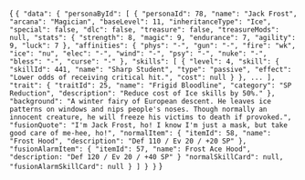 
<CodeBlock language="jsx" title="RESPONSE" showLineNumbers>{
`{
  "data": {
    "personaById": [
      {
        "personaId": 78,
        "name": "Jack Frost",
        "arcana": "Magician",
        "baseLevel": 11,
        "inheritanceType": "Ice",
        "special": false,
        "dlc": false,
        "treasure": false,
        "treasureMods": null,
        "stats": {
          "strength": 8,
          "magic": 9,
          "endurance": 7,
          "agility": 9,
          "luck": 7
        },
        "affinities": {
          "phys": "-",
          "gun": "-",
          "fire": "wk",
          "ice": "nu",
          "elec": "-",
          "wind": "-",
          "psy": "-",
          "nuke": "-",
          "bless": "-",
          "curse": "-"
        },
        "skills": [
          {
            "level": 4,
            "skill": {
              "skillId": 441,
              "name": "Sharp Student",
              "type": "passive",
              "effect": "Lower odds of receiving critical hit.",
              "cost": null
            }
          },
          ...
        ],
        "trait": {
          "traitId": 25,
          "name": "Frigid Bloodline",
          "category": "SP Reduction",
          "description": "Reduce cost of Ice skills by 50%."
        },
        "background": "A winter fairy of European descent. He leaves ice patterns on windows and nips people's noses. Though normally an innocent creature, he will freeze his victims to death if provoked.",
        "fusionQuote": "I'm Jack Frost, ho! I know I'm just a mask, but take good care of me-hee, ho!",
        "normalItem": {
          "itemId": 58,
          "name": "Frost Hood",
          "description": "Def 110 / Ev 20 / +20 SP"
        },
        "fusionAlarmItem": {
          "itemId": 57,
          "name": Frost Ace Hood",
          "description: "Def 120 / Ev 20 / +40 SP"
        }
        "normalSkillCard": null,
        "fusionAlarmSkillCard": null
      }
    ]
  }
}`
}</CodeBlock>